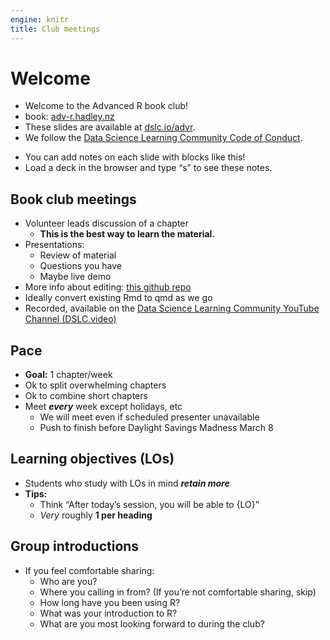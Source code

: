 ```yaml
---
engine: knitr
title: Club meetings
---
```


# Welcome

- Welcome to the Advanced R book club! 
- book: [adv-r.hadley.nz](https://adv-r.hadley.nz/)
- These slides are available at [dslc.io/advr](https://dslc.io/advr).
- We follow the [Data Science Learning Community Code of Conduct](https://dslc.io/code_of_conduct.html).

::: notes
- You can add notes on each slide with blocks like this!
- Load a deck in the browser and type "s" to see these notes.
:::

## Book club meetings

-   Volunteer leads discussion of a chapter
    -   **This is the best way to learn the material.**
-   Presentations: 
    -   Review of material
    -   Questions you have
    -   Maybe live demo
-   More info about editing: [this github repo](https://github.com/r4ds/bookclub-advr)
-   Ideally convert existing Rmd to qmd as we go
-   Recorded, available on the [Data Science Learning Community YouTube Channel (DSLC.video)](http://dslc.video)

## Pace

-   **Goal:** 1 chapter/week
-   Ok to split overwhelming chapters
-   Ok to combine short chapters
-   Meet ***every*** week except holidays, etc
    -   We will meet even if scheduled presenter unavailable
    -   Push to finish before Daylight Savings Madness March 8

## Learning objectives (LOs)

-   Students who study with LOs in mind ***retain more***
-   **Tips:**
    -   Think "After today's session, you will be able to {LO}"
    -   *Very* roughly **1 per heading**

## Group introductions

- If you feel comfortable sharing:
  - Who are you?
  - Where you calling in from? (If you're not comfortable sharing, skip)
  - How long have you been using R?
  - What was your introduction to R?
  - What are you most looking forward to during the club?

